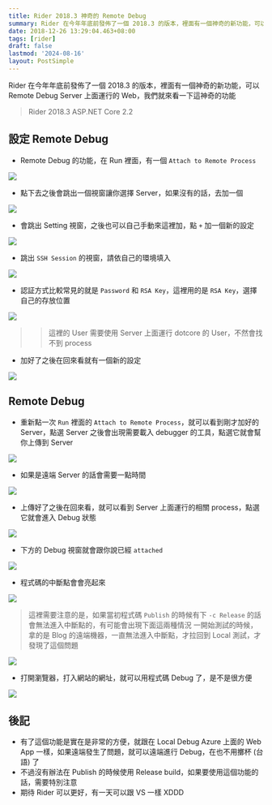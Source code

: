 ```yaml
---
title: Rider 2018.3 神奇的 Remote Debug
summary: Rider 在今年年底前發佈了一個 2018.3 的版本，裡面有一個神奇的新功能，可以 Remote Debug Server 上面運行的程式，我們就來看一下這神奇的功能
date: 2018-12-26 13:29:04.463+08:00
tags: [rider]
draft: false
lastmod: '2024-08-16'
layout: PostSimple
---
```


Rider 在今年年底前發佈了一個 2018.3 的版本，裡面有一個神奇的新功能，可以 Remote Debug Server 上面運行的 Web，我們就來看一下這神奇的功能

> Rider 2018.3
> ASP.NET Core 2.2

## 設定 Remote Debug

- Remote Debug 的功能，在 Run 裡面，有一個 `Attach to Remote Process`

![](https://image.cashwu.com/404.webp)

- 點下去之後會跳出一個視窗讓你選擇 Server，如果沒有的話，去加一個

![](https://image.cashwu.com/404.webp)

- 會跳出 Setting 視窗，之後也可以自己手動來這裡加，點 `+` 加一個新的設定

![](https://image.cashwu.com/404.webp)

- 跳出 `SSH Session` 的視窗，請依自己的環境填入

![](https://image.cashwu.com/404.webp)

- 認証方式比較常見的就是 `Password` 和 `RSA Key`，這裡用的是 `RSA Key`，選擇自己的存放位置

![](https://image.cashwu.com/404.webp)

> > 這裡的 User 需要使用 Server 上面運行 dotcore 的 User，不然會找不到 process

- 加好了之後在回來看就有一個新的設定

![](https://image.cashwu.com/404.webp)

## Remote Debug

- 重新點一次 `Run` 裡面的 `Attach to Remote Process`，就可以看到剛才加好的 Server，點選 Server 之後會出現需要載入 debugger 的工具，點選它就會幫你上傳到 Server

![](https://image.cashwu.com/404.webp)

- 如果是遠端 Server 的話會需要一點時間

![](https://image.cashwu.com/404.webp)

- 上傳好了之後在回來看，就可以看到 Server 上面運行的相關 process，點選它就會進入 Debug 狀態

![](https://image.cashwu.com/404.webp)

- 下方的 Debug 視窗就會跟你說已經 `attached`

![](https://image.cashwu.com/404.webp)

- 程式碼的中斷點會會亮起來

![](https://image.cashwu.com/404.webp)

> 這裡需要注意的是，如果當初程式碼 `Publish` 的時候有下 `-c Release` 的話會無法進入中斷點的，有可能會出現下面這兩種情況
> 一開始測試的時候，拿的是 Blog 的遠端機器，一直無法進入中斷點，才拉回到 Local 測試，才發現了這個問題

![](https://image.cashwu.com/404.webp)

- 打開瀏覽器，打入網站的網址，就可以用程式碼 Debug 了，是不是很方便

![](https://image.cashwu.com/404.webp)

## 後記

- 有了這個功能是實在是非常的方便，就跟在 Local Debug Azure 上面的 Web App 一樣，如果遠端發生了問題，就可以遠端進行 Debug，在也不用擲杯 (台語) 了
- 不過沒有辦法在 Publish 的時候使用 Release build，如果要使用這個功能的話，需要特別注意
- 期待 Rider 可以更好，有一天可以跟 VS 一樣 XDDD
